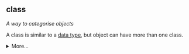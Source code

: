 ## class

<dfn>A way to categorise objects</dfn>

A class is similar to a [data type](d.html#data-type), but object can have more than one class.

<details>
  <summary>More...</summary>

```r
# character class and type
class("A")
typeof("A")
```


```r
# numeric class and double type
class(1.1)
typeof(1.1)
```


```r
# numeric class and integer type
class(1L)
typeof(1L)
```


```r
# function class and closure type
class(mean)
typeof(mean)
```

Classes often control how an object is printed. For example, the result of `t.test()` is a list with class "htest", which is why printing the result gives you formatted output.

```r
t <- t.test(rnorm(10), rnorm(10))
typeof(t)
class(t)
t
```

If you `unclass()` an object, it no longer gets specical printing styles.

```r
unclass(t)
```

</details>

